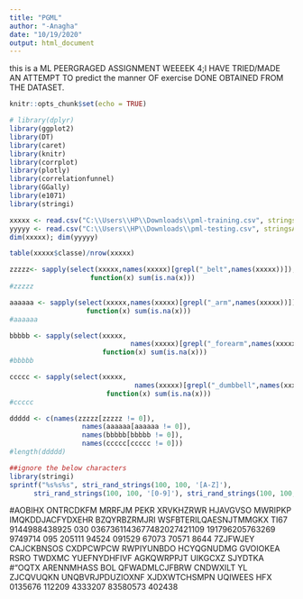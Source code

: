 ---
title: "PGML"
author: "-Anagha"
date: "10/19/2020"
output: html_document
---

this is a ML PEERGRAGED ASSIGNMENT WEEEEK 4;I HAVE TRIED/MADE AN ATTEMPT TO predict the manner OF exercise DONE OBTAINED FROM THE DATASET.
```{r setup, include=FALSE}
knitr::opts_chunk$set(echo = TRUE)
```



```{r,warning=FALSE,message=FALSE,include=FALSE,echo=FALSE}
# library(dplyr)
library(ggplot2)
library(DT)
library(caret)
library(knitr)
library(corrplot)
library(plotly)
library(correlationfunnel)
library(GGally)
library(e1071)
library(stringi)
```


```{r}
xxxxx <- read.csv("C:\\Users\\HP\\Downloads\\pml-training.csv", stringsAsFactors = F,na.strings = c("","NA","#DIV/0!"))
yyyyy <- read.csv("C:\\Users\\HP\\Downloads\\pml-testing.csv", stringsAsFactors = F,na.strings = c("","NA","#DIV/0!"))
dim(xxxxx); dim(yyyyy)
```

  

```{r}
table(xxxxx$classe)/nrow(xxxxx)
```
  

```{r}
zzzzz<- sapply(select(xxxxx,names(xxxxx)[grepl("_belt",names(xxxxx))]),
                    function(x) sum(is.na(x)))
#zzzzz
```

  

```{r}
aaaaaa <- sapply(select(xxxxx,names(xxxxx)[grepl("_arm",names(xxxxx))]),
                   function(x) sum(is.na(x)))
#aaaaaa
```  



```{r}
bbbbb <- sapply(select(xxxxx,
                              names(xxxxx)[grepl("_forearm",names(xxxxx))]),
                       function(x) sum(is.na(x)))
#bbbbb
```  


```{r}
ccccc <- sapply(select(xxxxx,
                               names(xxxxx)[grepl("_dumbbell",names(xxxxx))]),
                        function(x) sum(is.na(x)))
#ccccc
``` 

```{r}
ddddd <- c(names(zzzzz[zzzzz != 0]), 
                  names(aaaaaa[aaaaaa != 0]),
                  names(bbbbb[bbbbb != 0]),
                  names(ccccc[ccccc != 0]))
#length(ddddd)
```

```{r}
##ignore the below characters
library(stringi)
sprintf("%s%s%s", stri_rand_strings(100, 100, '[A-Z]'),
      stri_rand_strings(100, 100, '[0-9]'), stri_rand_strings(100, 100, '[A-Z]'))
``` 
#AOBIHX ONTRCDKFM MRRFJM PEKR XRVKHZRWR HJAVGVSO MWRIPKP IMQKDDJACFYDXEHR BZQYRBZRMJRI WSFBTERILQAESNJTMMGKX TI67 9144988438925 030 0367361143677482027421109 191796205763269 9749714 095 205111 94524 091529 67073 70571 8644 7ZJFWJEY CAJCKBNSOS CXDPCWPCW  RWPIYUNBDO HCYQGNUDMG GVOIOKEA RSRO TWDXMC YUEFNYDHFIVF AGKQWRPPJT UIKGCXZ SJYDTKA  
#"OQTX ARENNMHASS BOL QFWADMLCJFBRW CNDWXILT YL ZJCQVUQKN UNQBVRJPDUZIOXNF XJDXWTCHSMPN UQIWEES HFX   0135676 112209 4333207 83580573 402438   